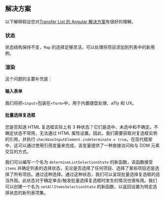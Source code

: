 
## 解决方案

以下解释假设您对[Transfer List 的 Angular 解决方案](/questions/user-interface/transfer-list/angular/solution)有很好的理解。

### 状态

状态结构保持不变，`Map` 的选择足够灵活，可以处理将项目添加到列表中的新用例。

### 渲染

这个问题的主要补充是：

#### 输入表单

我们将把`<input>`包装在`<form>`中，用于内置键盘处理、a11y 和 UX。

#### 批量选择复选框

您是否知道 HTML 复选框实际上有 3 种状态？它们是选中、未选中和不确定。不确定状态不常用，无法通过 HTML 属性设置。因此，我们需要获取对复选框实例的引用，并执行 `checkboxInputElement.indeterminate = true`。在现代框架中，这可以通过使用引用变量来完成，该变量提供了一种直接访问和与 DOM 元素交互的方式。

我们可以编写一个名为 `determineListSelectionState` 的新函数，该函数接受 `items` 并确定列表的选择状态，无论是否选择了任何项目、选择了某些项目还是选择了所有项目。通过这种选择。通过这种状态，我们可以呈现批量选择复选框的适当外观。此状态对于确定单击/触发批量选择复选框时发生的情况也很有用。我们可以创建一个名为 `setAllItemsSelectionState` 的新函数，以返回设置为特定选择状态的新列表项集。

<TestCases />

<A11y />

<Notes />
